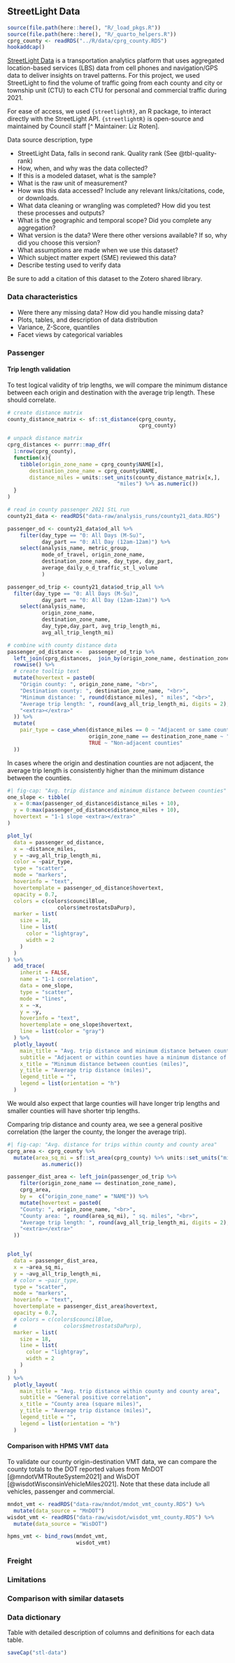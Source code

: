 ## StreetLight Data
```r
source(file.path(here::here(), "R/_load_pkgs.R"))
source(file.path(here::here(), "R/_quarto_helpers.R"))
cprg_county <- readRDS("../R/data/cprg_county.RDS")
hookaddcap()
```

[StreetLight Data](https://www.streetlightdata.com/) is a transportation analytics platform that uses aggregated location-based services (LBS) data from cell phones and navigation/GPS data to deliver insights on travel patterns. For this project, we used StreetLight to find the volume of traffic going from each county and city or township unit (CTU) to each CTU for personal and commercial traffic during 2021.

For ease of access, we used `{streetlightR}`, an R package, to interact directly with the StreetLight API. `{streetlightR}` is open-source and maintained by Council staff [^ Maintainer: Liz Roten]. 

Data source description, type

- StreetLight Data, falls in second rank. Quality rank (See @tbl-quality-rank)
- How, when, and why was the data collected?
- If this is a modeled dataset, what is the sample?
- What is the raw unit of measurement? 
- How was this data accessed? Include any relevant links/citations, code, or downloads.
- What data cleaning or wrangling was completed? How did you test these processes and outputs?
- What is the geographic and temporal scope? Did you complete any aggregation?
- What version is the data? Were there other versions available? If so, why did you choose this version?
- What assumptions are made when we use this dataset?
- Which subject matter expert (SME) reviewed this data?
- Describe testing used to verify data

Be sure to add a citation of this dataset to the Zotero shared library.

### Data characteristics

- Were there any missing data? How did you handle missing data?
- Plots, tables, and description of data distribution
- Variance, Z-Score, quantiles
- Facet views by categorical variables

### Passenger 

#### Trip length validation 

To test logical validity of trip lengths, we will compare the minimum distance between each origin and destination with the average trip length. These should correlate.

```r
# create distance matrix
county_distance_matrix <- sf::st_distance(cprg_county,
                                          cprg_county)

# unpack distance matrix
cprg_distances <- purrr::map_dfr(
  1:nrow(cprg_county),
  function(x){
    tibble(origin_zone_name = cprg_county$NAME[x],
       destination_zone_name = cprg_county$NAME,
       distance_miles = units::set_units(county_distance_matrix[x,],
                                   "miles") %>% as.numeric())
  }
)

```

```r
# read in county passenger 2021 StL run
county21_data <- readRDS("data-raw/analysis_runs/county21_data.RDS")

passenger_od <- county21_data$od_all %>% 
    filter(day_type == "0: All Days (M-Su)",
           day_part == "0: All Day (12am-12am)") %>% 
    select(analysis_name, metric_group,
           mode_of_travel, origin_zone_name,
           destination_zone_name, day_type, day_part, 
           average_daily_o_d_traffic_st_l_volume
           ) 

passenger_od_trip <- county21_data$od_trip_all %>% 
  filter(day_type == "0: All Days (M-Su)",
           day_part == "0: All Day (12am-12am)") %>% 
    select(analysis_name, 
           origin_zone_name,
           destination_zone_name,
           day_type,day_part, avg_trip_length_mi,
           avg_all_trip_length_mi) 

# combine with county distance data
passenger_od_distance <-  passenger_od_trip %>% 
  left_join(cprg_distances,  join_by(origin_zone_name, destination_zone_name)) %>% 
  rowwise() %>% 
  # create tooltip text
  mutate(hovertext = paste0(
    "Origin county: ", origin_zone_name, "<br>",
    "Destination county: ", destination_zone_name, "<br>",
    "Minimum distance: ", round(distance_miles), " miles", "<br>",
    "Average trip length: ", round(avg_all_trip_length_mi, digits = 2), " miles",
    "<extra></extra>"
  )) %>% 
  mutate(
    pair_type = case_when(distance_miles == 0 ~ "Adjacent or same county",
                          origin_zone_name == destination_zone_name ~ "Adjacent or same county",
                          TRUE ~ "Non-adjacent counties"
  ))

```


In cases where the origin and destination counties are not adjacent, the average trip length is consistently higher than the minimum distance between the counties. 

```r
#| fig-cap: "Avg. trip distance and minimum distance between counties"
one_slope <- tibble(
  x = 0:max(passenger_od_distance$distance_miles + 10),
  y = 0:max(passenger_od_distance$distance_miles + 10),
  hovertext = "1-1 slope <extra></extra>"
)

plot_ly(
  data = passenger_od_distance,
  x = ~distance_miles,
  y = ~avg_all_trip_length_mi,
  color = ~pair_type,
  type = "scatter",
  mode = "markers",
  hoverinfo = "text",
  hovertemplate = passenger_od_distance$hovertext,
  opacity = 0.7,
  colors = c(colors$councilBlue,
                colors$metrostatsDaPurp),
  marker = list(
    size = 18,
    line = list(
      color = "lightgray",
      width = 2
    )
  )
) %>% 
  add_trace(
    inherit = FALSE,
    name = "1-1 correlation",
    data = one_slope,
    type = "scatter",
    mode = "lines",
    x = ~x,
    y = ~y,
    hoverinfo = "text",
    hovertemplate = one_slope$hovertext,
    line = list(color = "gray")
  ) %>% 
  plotly_layout(
    main_title = "Avg. trip distance and minimum distance between counties",
    subtitle = "Adjacent or within counties have a minimum distance of 0 miles",
    x_title = "Minimum distance between counties (miles)",
    y_title = "Average trip distance (miles)",
    legend_title = "",
    legend = list(orientation = "h")
  )

```


We would also expect that large counties will have longer trip lengths and smaller counties will have shorter trip lengths. 

Comparing trip distance and county area, we see a general positive correlation (the larger the county, the longer the average trip). 

```r
#| fig-cap: "Avg. distance for trips within county and county area"
cprg_area <- cprg_county %>% 
  mutate(area_sq_mi = sf::st_area(cprg_county) %>% units::set_units("mi^2") %>% 
           as.numeric())

passenger_dist_area <- left_join(passenger_od_trip %>% 
    filter(origin_zone_name == destination_zone_name),
    cprg_area,
    by =  c("origin_zone_name" = "NAME")) %>% 
    mutate(hovertext = paste0(
    "County: ", origin_zone_name, "<br>",
    "County area: ", round(area_sq_mi), " sq. miles", "<br>",
    "Average trip length: ", round(avg_all_trip_length_mi, digits = 2), " miles",
    "<extra></extra>"
  ))


plot_ly(
  data = passenger_dist_area,
  x = ~area_sq_mi,
  y = ~avg_all_trip_length_mi,
  # color = ~pair_type,
  type = "scatter",
  mode = "markers",
  hoverinfo = "text",
  hovertemplate = passenger_dist_area$hovertext,
  opacity = 0.7,
  # colors = c(colors$councilBlue,
  #               colors$metrostatsDaPurp),
  marker = list(
    size = 18,
    line = list(
      color = "lightgray",
      width = 2
    )
  )
) %>% 
  plotly_layout(
    main_title = "Avg. trip distance within county and county area",
    subtitle = "General positive correlation",
    x_title = "County area (square miles)",
    y_title = "Average trip distance (miles)",
    legend_title = "",
    legend = list(orientation = "h")
  )

```


#### Comparison with HPMS VMT data

To validate our county origin-destination VMT data, we can compare the county totals to the DOT reported values from MnDOT [@mndotVMTRouteSystem2021] and WisDOT [@wisdotWisconsinVehicleMiles2021]. Note that these data include all vehicles, passenger and commercial. 

```r
mndot_vmt <- readRDS("data-raw/mndot/mndot_vmt_county.RDS") %>% 
  mutate(data_source = "MnDOT")
wisdot_vmt <- readRDS("data-raw/wisdot/wisdot_vmt_county.RDS") %>% 
  mutate(data_source = "WisDOT")

hpms_vmt <- bind_rows(mndot_vmt,
                      wisdot_vmt)

```


### Freight 


### Limitations



### Comparison with similar datasets


### Data dictionary

Table with detailed description of columns and definitions for each data table.

```r
saveCap("stl-data")
```
